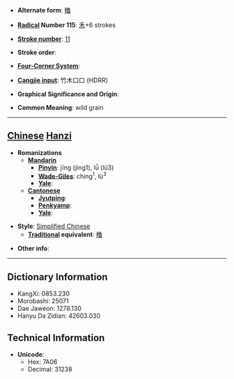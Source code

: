 * '''Alternate form''': [[穭]]

* '''[[Wiktionary:Chinese radical index| Radical]] Number 115''': [[Wiktionary:Chinese radical index 禾|禾]]+6 strokes

* '''[[Wiktionary:Chinese total strokes index|Stroke number]]''': [[Wiktionary:Chinese total strokes index 11|11]]

* '''Stroke order''': 

* '''[[Wiktionary:Chinese four corner index|Four-Corner System]]''': 

* '''[[Wiktionary:Chinese Cangjie index|Cangjie input]]''': 竹木口口 (HDRR)

* '''Graphical Significance and Origin''': 

* '''Common Meaning''': wild grain

----

== [[Chinese]] [[Hanzi]] ==

* '''Romanizations'''
** '''[[Mandarin]]'''
*** '''[[Pinyin]]''': jīng (jing1), lǚ (lü3)
*** '''[[Wade-Giles]]''': ching<sup>1</sup>, lü<sup>3</sup>
*** '''[[Yale]]''': 
** '''[[Cantonese]]'''
*** '''[[Jyutping]]''':
*** '''[[Penkyamp]]''': 
*** '''[[Yale]]''': 

* '''Style''': [[Simplified Chinese]] 
** '''[[Traditional Chinese|Traditional]] equivalent''': [[穭]]

* '''Other info''': 

----

== Dictionary Information ==

* KangXi: 0853.230
* Morobashi: 25071
* Dae Jaweon: 1278.130
* Hanyu Da Zidian: 42603.030

== Technical Information ==

* '''Unicode''':
** Hex: 7A06
** Decimal: 31238